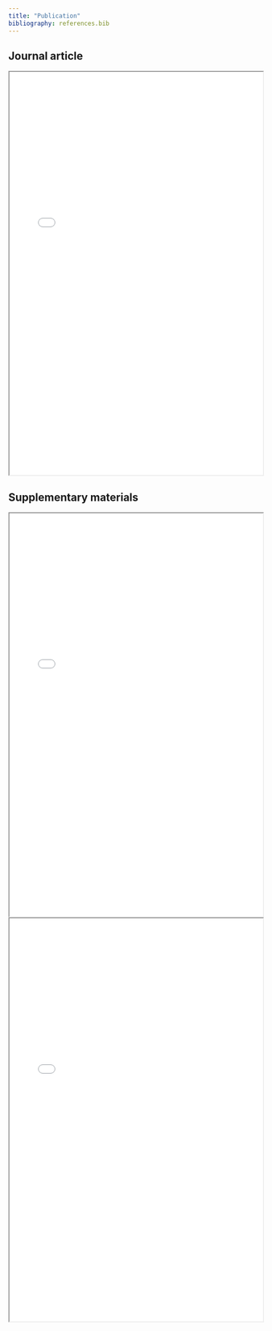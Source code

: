 ```yaml
---
title: "Publication"
bibliography: references.bib
---
```


## Journal article

<iframe width="100%" height="800" src="../original_study/article.pdf"></iframe>

## Supplementary materials

<iframe width="100%" height="800" src="../original_study/supp_1.pdf"></iframe>

<iframe width="100%" height="800" src="../original_study/supp_2.pdf"></iframe>